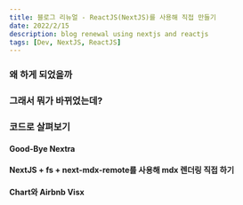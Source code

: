```yaml
---
title: 블로그 리뉴얼 - ReactJS(NextJS)를 사용해 직접 만들기
date: 2022/2/15
description: blog renewal using nextjs and reactjs
tags: [Dev, NextJS, ReactJS]
---
```


### 왜 하게 되었을까

### 그래서 뭐가 바뀌었는데?

### 코드로 살펴보기

#### Good-Bye Nextra

#### NextJS + fs + next-mdx-remote를 사용해 mdx 렌더링 직접 하기

#### Chart와 Airbnb Visx